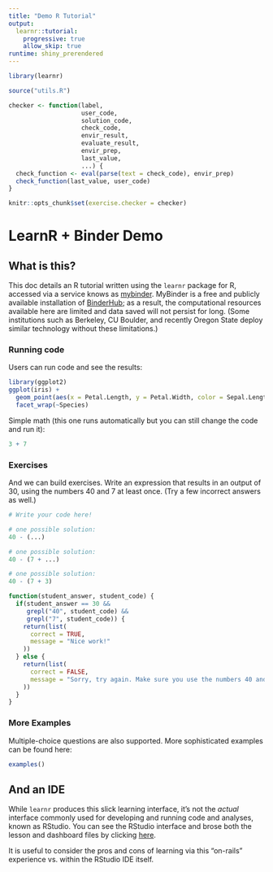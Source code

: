 ```yaml
---
title: "Demo R Tutorial"
output: 
  learnr::tutorial:
    progressive: true
    allow_skip: true
runtime: shiny_prerendered
---
```


```r
library(learnr)

source("utils.R")

checker <- function(label,
                    user_code,
                    solution_code,
                    check_code,
                    envir_result,
                    evaluate_result,
                    envir_prep,
                    last_value,
                    ...) {
  check_function <- eval(parse(text = check_code), envir_prep)
  check_function(last_value, user_code)
}

knitr::opts_chunk$set(exercise.checker = checker)
```

# LearnR + Binder Demo

## What is this?

This doc details an R tutorial written using the `learnr` package for R, accessed via a service knows as [mybinder](https://mybinder.org). MyBinder is a free and publicly available installation of [BinderHub](https://binderhub.readthedocs.io/en/latest/); as a result, the computational resources available here are limited and data saved will not persist for long. (Some institutions such as Berkeley, CU Boulder, and recently Oregon State deploy similar technology without these limitations.)

### Running code

Users can run code and see the results:

```r
library(ggplot2)
ggplot(iris) +
  geom_point(aes(x = Petal.Length, y = Petal.Width, color = Sepal.Length/Sepal.Width)) +
  facet_wrap(~Species)
```

Simple math (this one runs automatically but you can still change the code and run it):

```r
3 + 7
```

### Exercises

And we can build exercises. Write an expression that results in an output of 30, using the numbers 40 and 7 at least once. (Try a few incorrect answers as well.)

```r
# Write your code here!


```

```r
# one possible solution:
40 - (...)
```

```r
# one possible solution:
40 - (7 + ...)
```


```r
# one possible solution:
40 - (7 + 3)
```

```r
function(student_answer, student_code) {
  if(student_answer == 30 && 
     grepl("40", student_code) &&
     grepl("7", student_code)) {
    return(list(
      correct = TRUE,
      message = "Nice work!"
    ))
  } else {
    return(list(
      correct = FALSE,
      message = "Sorry, try again. Make sure you use the numbers 40 and 7 in your code."
    ))
  }
}
```

### More Examples

Multiple-choice questions are also supported. More sophisticated examples can be found here:

```r
examples()
```


## And an IDE

While `learnr` produces this slick learning interface, it's not the *actual* interface commonly used for developing and running code and analyses, known as RStudio. You can see the RStudio interface and brose both the lesson and dashboard files by clicking [here](http://mybinder.org/v2/gh/oneilsh/r/master?urlpath=rstudio).

It is useful to consider the pros and cons of learning via this "on-rails" experience vs. within the RStudio IDE itself.


